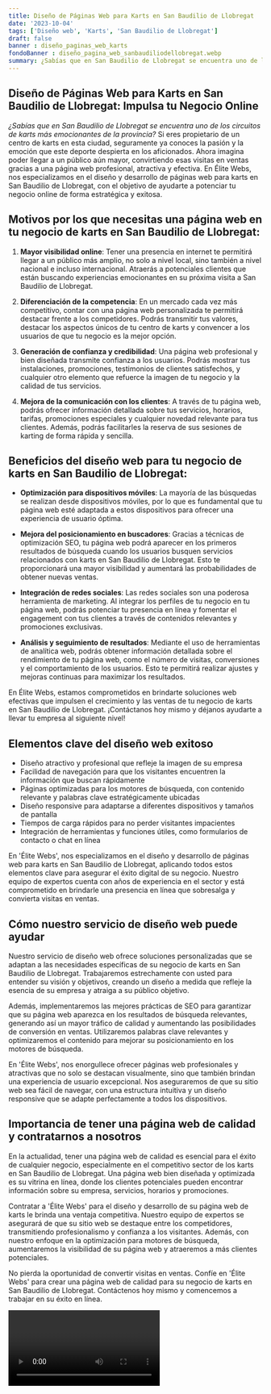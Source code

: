 ```yaml
---
title: Diseño de Páginas Web para Karts en San Baudilio de Llobregat
date: '2023-10-04'
tags: ['Diseño web', 'Karts', 'San Baudilio de Llobregat']
draft: false
banner : diseño_paginas_web_karts
fondoBanner : diseño_pagina_web_sanbaudiliodellobregat.webp
summary: ¿Sabías que en San Baudilio de Llobregat se encuentra uno de los circuitos de karts más emocionantes de la provincia? Si eres propietario de un centro de karts en esta ciudad, seguramente ya conoces la pasión y la emoción que este deporte despierta en los aficionados. Ahora imagina poder llegar a un público aún mayor, convirtiendo esas visitas en ventas gracias a una página web profesional, atractiva y efectiva. En Élite Webs, nos especializamos en el diseño y desarrollo de páginas web para karts en San Baudilio de Llobregat, con el objetivo de ayudarte a potenciar tu negocio online de forma estratégica y exitosa.
---
```


## Diseño de Páginas Web para Karts en San Baudilio de Llobregat: Impulsa tu Negocio Online

*¿Sabías que en San Baudilio de Llobregat se encuentra uno de los circuitos de karts más emocionantes de la provincia?* Si eres propietario de un centro de karts en esta ciudad, seguramente ya conoces la pasión y la emoción que este deporte despierta en los aficionados. Ahora imagina poder llegar a un público aún mayor, convirtiendo esas visitas en ventas gracias a una página web profesional, atractiva y efectiva. En Élite Webs, nos especializamos en el diseño y desarrollo de páginas web para karts en San Baudilio de Llobregat, con el objetivo de ayudarte a potenciar tu negocio online de forma estratégica y exitosa.

## Motivos por los que necesitas una página web en tu negocio de karts en San Baudilio de Llobregat:

1. **Mayor visibilidad online**: Tener una presencia en internet te permitirá llegar a un público más amplio, no solo a nivel local, sino también a nivel nacional e incluso internacional. Atraerás a potenciales clientes que están buscando experiencias emocionantes en su próxima visita a San Baudilio de Llobregat.

2. **Diferenciación de la competencia**: En un mercado cada vez más competitivo, contar con una página web personalizada te permitirá destacar frente a los competidores. Podrás transmitir tus valores, destacar los aspectos únicos de tu centro de karts y convencer a los usuarios de que tu negocio es la mejor opción.

3. **Generación de confianza y credibilidad**: Una página web profesional y bien diseñada transmite confianza a los usuarios. Podrás mostrar tus instalaciones, promociones, testimonios de clientes satisfechos, y cualquier otro elemento que refuerce la imagen de tu negocio y la calidad de tus servicios.

4. **Mejora de la comunicación con los clientes**: A través de tu página web, podrás ofrecer información detallada sobre tus servicios, horarios, tarifas, promociones especiales y cualquier novedad relevante para tus clientes. Además, podrás facilitarles la reserva de sus sesiones de karting de forma rápida y sencilla.

## Beneficios del diseño web para tu negocio de karts en San Baudilio de Llobregat:

- **Optimización para dispositivos móviles**: La mayoría de las búsquedas se realizan desde dispositivos móviles, por lo que es fundamental que tu página web esté adaptada a estos dispositivos para ofrecer una experiencia de usuario óptima.

- **Mejora del posicionamiento en buscadores**: Gracias a técnicas de optimización SEO, tu página web podrá aparecer en los primeros resultados de búsqueda cuando los usuarios busquen servicios relacionados con karts en San Baudilio de Llobregat. Esto te proporcionará una mayor visibilidad y aumentará las probabilidades de obtener nuevas ventas.

- **Integración de redes sociales**: Las redes sociales son una poderosa herramienta de marketing. Al integrar los perfiles de tu negocio en tu página web, podrás potenciar tu presencia en línea y fomentar el engagement con tus clientes a través de contenidos relevantes y promociones exclusivas.

- **Análisis y seguimiento de resultados**: Mediante el uso de herramientas de analítica web, podrás obtener información detallada sobre el rendimiento de tu página web, como el número de visitas, conversiones y el comportamiento de los usuarios. Esto te permitirá realizar ajustes y mejoras continuas para maximizar los resultados.

En Élite Webs, estamos comprometidos en brindarte soluciones web efectivas que impulsen el crecimiento y las ventas de tu negocio de karts en San Baudilio de Llobregat. ¡Contáctanos hoy mismo y déjanos ayudarte a llevar tu empresa al siguiente nivel!

<GifSeo />

<Cta />

## Elementos clave del diseño web exitoso

- Diseño atractivo y profesional que refleje la imagen de su empresa
- Facilidad de navegación para que los visitantes encuentren la información que buscan rápidamente
- Páginas optimizadas para los motores de búsqueda, con contenido relevante y palabras clave estratégicamente ubicadas
- Diseño responsive para adaptarse a diferentes dispositivos y tamaños de pantalla
- Tiempos de carga rápidos para no perder visitantes impacientes
- Integración de herramientas y funciones útiles, como formularios de contacto o chat en línea

En 'Élite Webs', nos especializamos en el diseño y desarrollo de páginas web para karts en San Baudilio de Llobregat, aplicando todos estos elementos clave para asegurar el éxito digital de su negocio. Nuestro equipo de expertos cuenta con años de experiencia en el sector y está comprometido en brindarle una presencia en línea que sobresalga y convierta visitas en ventas.

## Cómo nuestro servicio de diseño web puede ayudar

Nuestro servicio de diseño web ofrece soluciones personalizadas que se adaptan a las necesidades específicas de su negocio de karts en San Baudilio de Llobregat. Trabajaremos estrechamente con usted para entender su visión y objetivos, creando un diseño a medida que refleje la esencia de su empresa y atraiga a su público objetivo.

Además, implementaremos las mejores prácticas de SEO para garantizar que su página web aparezca en los resultados de búsqueda relevantes, generando así un mayor tráfico de calidad y aumentando las posibilidades de conversión en ventas. Utilizaremos palabras clave relevantes y optimizaremos el contenido para mejorar su posicionamiento en los motores de búsqueda.

En 'Élite Webs', nos enorgullece ofrecer páginas web profesionales y atractivas que no solo se destacan visualmente, sino que también brindan una experiencia de usuario excepcional. Nos aseguraremos de que su sitio web sea fácil de navegar, con una estructura intuitiva y un diseño responsive que se adapte perfectamente a todos los dispositivos.

## Importancia de tener una página web de calidad y contratarnos a nosotros

En la actualidad, tener una página web de calidad es esencial para el éxito de cualquier negocio, especialmente en el competitivo sector de los karts en San Baudilio de Llobregat. Una página web bien diseñada y optimizada es su vitrina en línea, donde los clientes potenciales pueden encontrar información sobre su empresa, servicios, horarios y promociones.

Contratar a 'Élite Webs' para el diseño y desarrollo de su página web de karts le brinda una ventaja competitiva. Nuestro equipo de expertos se asegurará de que su sitio web se destaque entre los competidores, transmitiendo profesionalismo y confianza a los visitantes. Además, con nuestro enfoque en la optimización para motores de búsqueda, aumentaremos la visibilidad de su página web y atraeremos a más clientes potenciales.

No pierda la oportunidad de convertir visitas en ventas. Confíe en 'Élite Webs' para crear una página web de calidad para su negocio de karts en San Baudilio de Llobregat. Contáctenos hoy mismo y comencemos a trabajar en su éxito en línea.

<Video />

<CtaBot job='Karts' city='San Baudilio de Llobregat'/>

<Gmaps query='San Baudilio de Llobregat+españa+maps' />